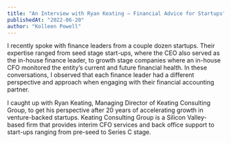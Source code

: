```yaml
---
title: "An Interview with Ryan Keating — Financial Advice for Startups"
publishedAt: "2022-06-20"
author: "Kolleen Powell"
---
```


I recently spoke with finance leaders from a couple dozen startups. Their expertise ranged from seed stage start-ups, where the CEO also served as the in-house finance leader, to growth stage companies where an in-house CFO monitored the entity’s current and future financial health. In these conversations, I observed that each finance leader had a different perspective and approach when engaging with their financial accounting partner.

I caught up with Ryan Keating, Managing Director of Keating Consulting Group, to get his perspective after 20 years of accelerating growth in venture-backed startups. Keating Consulting Group is a Silicon Valley-based firm that provides interim CFO services and back office support to start-ups ranging from pre-seed to Series C stage.
